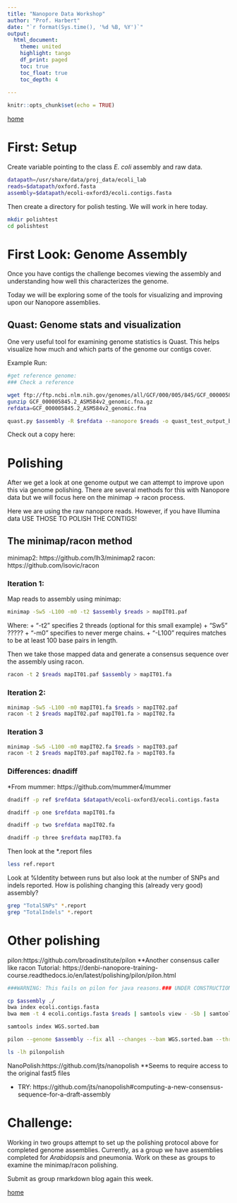 ```yaml
---
title: "Nanopore Data Workshop"
author: "Prof. Harbert"
date: "`r format(Sys.time(), '%d %B, %Y')`"
output: 
  html_document:
    theme: united
    highlight: tango
    df_print: paged
    toc: true
    toc_float: true
    toc_depth: 4
  
---
```


```r
knitr::opts_chunk$set(echo = TRUE)
```

[home](https://rsh249.github.io/applied_bioinformatics)



# First: Setup

Create variable pointing to the class _E. coli_ assembly and raw data.

```bash
datapath=/usr/share/data/proj_data/ecoli_lab
reads=$datapath/oxford.fasta
assembly=$datapath/ecoli-oxford3/ecoli.contigs.fasta


```

Then create a directory for polish testing. We will work in here today.

```bash
mkdir polishtest
cd polishtest
```


# First Look: Genome Assembly

Once you have contigs the  challenge becomes viewing the assembly and understanding how well this characterizes the genome.

Today we will be exploring some of the tools for visualizing and improving upon our Nanopore assemblies.

## Quast: Genome stats and visualization

One very useful tool for examining genome statistics is Quast. This helps visualize how much and which parts of the genome our contigs cover.

Example Run:

```bash

#get reference genome:
### Check a reference

wget ftp://ftp.ncbi.nlm.nih.gov/genomes/all/GCF/000/005/845/GCF_000005845.2_ASM584v2/GCF_000005845.2_ASM584v2_genomic.fna.gz
gunzip GCF_000005845.2_ASM584v2_genomic.fna.gz
refdata=GCF_000005845.2_ASM584v2_genomic.fna

quast.py $assembly -R $refdata --nanopore $reads -o quast_test_output_base


```

Check out a copy here:



# Polishing

After we get a look at one genome output we can attempt to improve upon this via genome polishing. There are several methods for this with Nanopore data but we will focus here on the minimap -> racon process.

Here we are using the raw nanopore reads. However, if you have Illumina data USE THOSE TO POLISH THE CONTIGS!


## The minimap/racon method
minimap2: https://github.com/lh3/minimap2
racon: https://github.com/isovic/racon 


### Iteration 1:

Map reads to assembly using minimap:

```bash
minimap -Sw5 -L100 -m0 -t2 $assembly $reads > mapIT01.paf

```

Where:
+ "-t2" specifies 2 threads (optional for this small example)
+ "Sw5" ????? 
+ "-m0" specifies to never merge chains.
+ "-L100" requires matches to be at least 100 base pairs in length.

Then we take those mapped data and generate a consensus sequence over the assembly using racon.

```bash
racon -t 2 $reads mapIT01.paf $assembly > mapIT01.fa

```

### Iteration 2:

```bash
minimap -Sw5 -L100 -m0 mapIT01.fa $reads > mapIT02.paf
racon -t 2 $reads mapIT02.paf mapIT01.fa > mapIT02.fa
```

### Iteration 3

```bash

minimap -Sw5 -L100 -m0 mapIT02.fa $reads > mapIT03.paf
racon -t 2 $reads mapIT03.paf mapIT02.fa > mapIT03.fa

```





### Differences: dnadiff 

*From mummer: https://github.com/mummer4/mummer 

```bash
dnadiff -p ref $refdata $datapath/ecoli-oxford3/ecoli.contigs.fasta

dnadiff -p one $refdata mapIT01.fa

dnadiff -p two $refdata mapIT02.fa

dnadiff -p three $refdata mapIT03.fa
```


Then look at the *.report files

```bash
less ref.report
```
      
Look at %Identity between runs but also look at the number of SNPs and indels reported. How is polishing changing this (already very good) assembly?


```bash
grep "TotalSNPs" *.report
grep "TotalIndels" *.report
```


# Other polishing

pilon:https://github.com/broadinstitute/pilon **Another consensus caller like racon
Tutorial: https://denbi-nanopore-training-course.readthedocs.io/en/latest/polishing/pilon/pilon.html


```bash
###WARNING: This fails on pilon for java reasons.### UNDER CONSTRUCTION

cp $assembly ./
bwa index ecoli.contigs.fasta
bwa mem -t 4 ecoli.contigs.fasta $reads | samtools view - -Sb | samtools sort - -@4 -o WGS.sorted.bam

samtools index WGS.sorted.bam

pilon --genome $assembly --fix all --changes --bam WGS.sorted.bam --threads 4 --outdir pilonpolish

ls -lh pilonpolish

```

NanoPolish:https://github.com/jts/nanopolish **Seems to require access to the original fast5 files

+ TRY: https://github.com/jts/nanopolish#computing-a-new-consensus-sequence-for-a-draft-assembly



# Challenge:

Working in two groups attempt to set up the polishing protocol above for completed genome assemblies. Currently, as a group we have assemblies completed for _Arabidopsis_ and pneumonia. Work on these as groups to examine the minimap/racon polishing.

Submit as group rmarkdown blog again this week.






[home](https://rsh249.github.io/applied_bioinformatics)

